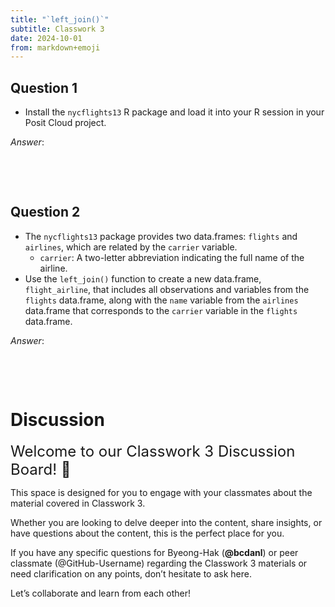 ```yaml
---
title: "`left_join()`"
subtitle: Classwork 3
date: 2024-10-01
from: markdown+emoji
---
```



## Question 1
- Install the `nycflights13` R package and load it into your R session in your Posit Cloud project.

*Answer*:
```r

```

<br><br>

## Question 2
- The `nycflights13` package provides two data.frames: `flights` and `airlines`, which are related by the `carrier` variable.
  - `carrier`: A two-letter abbreviation indicating the full name of the airline.
  
- Use the `left_join()` function to create a new data.frame, `flight_airline`, that includes all observations and variables from the `flights` data.frame, along with the `name` variable from the `airlines` data.frame that corresponds to the `carrier` variable in the `flights` data.frame.

*Answer*:
```r

```

<br><br>



# Discussion 


<font size = "5">Welcome to our Classwork 3 Discussion Board! 👋 </font>


This space is designed for you to engage with your classmates about the material covered in Classwork 3.

Whether you are looking to delve deeper into the content, share insights, or have questions about the content, this is the perfect place for you.

If you have any specific questions for Byeong-Hak (**@bcdanl**) or peer classmate (@GitHub-Username) regarding the Classwork 3 materials or need clarification on any points, don't hesitate to ask here. 

Let's collaborate and learn from each other!


